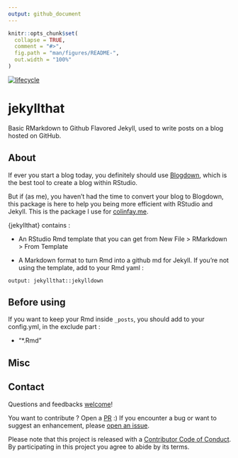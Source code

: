 ```yaml
---
output: github_document
---
```


<!-- README.md is generated from README.Rmd. Please edit that file -->

```r
knitr::opts_chunk$set(
  collapse = TRUE,
  comment = "#>",
  fig.path = "man/figures/README-",
  out.width = "100%"
)
```

  [![lifecycle](https://img.shields.io/badge/lifecycle-experimental-orange.svg)](https://img.shields.io/badge/lifecycle-experimental-orange.svg)


# jekyllthat

Basic RMarkdown to Github Flavored Jekyll, used to write posts on a blog hosted on GitHub. 

## About

If ever you start a blog today, you definitely should use [Blogdown](https://github.com/rstudio/blogdown), which is the best tool to create a blog within RStudio. 

But if (as me), you haven't had the time to convert your blog to Blogdown, this package is here to help you being more efficient with RStudio and Jekyll. This is the package I use for [colinfay.me](colinfay.me).

{jekyllthat} contains : 

+ An RStudio Rmd template that you can get from New File > RMarkdown > From Template

+ A Markdown format to turn Rmd into a github md for Jekyll. If you're not using the template, add to your Rmd yaml : 

`output: jekyllthat::jekylldown`

## Before using 

If you want to keep your Rmd inside `_posts`, you should add to your config.yml, in the exclude part : 

  - "*.Rmd"

## Misc

## Contact

Questions and feedbacks [welcome](mailto:contact@colinfay.me)!

You want to contribute ? Open a [PR](https://github.com/ColinFay/jekyllthat/pulls) :) If you encounter a bug or want to suggest an enhancement, please [open an issue](https://github.com/ColinFay/jekyllthat/issues).

Please note that this project is released with a [Contributor Code of Conduct](CONDUCT.md).
By participating in this project you agree to abide by its terms.
